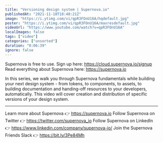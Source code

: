 ```yaml
---
title: "Versioning design system | Supernova.io"
publishedAt: "2021-11-18T18:48:21Z"
image: "https://i.ytimg.com/vi/qpR3FOnU16A/hqdefault.jpg"
poster: "https://i.ytimg.com/vi/qpR3FOnU16A/maxresdefault.jpg"
videoUrl: "https://www.youtube.com/watch?v=qpR3FOnU16A"
localImages: false
tags: ["video"]
categories: ["unsorted"]
duration: "0:06:39"
ignore: false
---
```

Supernova is free to use. Sign up here: https://cloud.supernova.io/signup
Read everything about Supernova here: https://supernova.io

In this series, we walk you through Supernova fundamentals while building your next design system - from tokens, to components, to assets, to building documentation and handing-off resources to your developers, automatically. This video will cover creation and distribution of specific versions of your design system.

--------

Learn more about Supernova 👉 https://supernova.io
Follow Supernova on Twitter 👉  https://twitter.com/supernova_io
Follow Supernova on LinkedIn 👉 https://www.linkedin.com/company/supernova-io/
Join the Supernova Friends Slack 👉 https://bit.ly/3Pe84Mh
